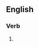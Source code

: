 ==English==

===Verb===
{{en-verb}}

# {{standard spelling of|en|from=non-Oxford British spelling|adverbialize}}